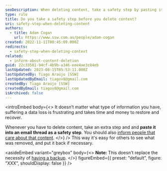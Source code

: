 ```yaml
---
seoDescription: When deleting content, take a safety step by pasting it into an email thread and inform others to ensure easy recovery.
type: rule
title: Do you take a safety step before you delete content?
uri: safety-step-when-deleting-content
authors:
  - title: Adam Cogan
    url: https://www.ssw.com.au/people/adam-cogan
created: 2022-11-11T00:45:09.000Z
redirects:
  - safety-step-when-deleting-context
related:
  - inform-about-content-deletion
guid: 22c33581-94cf-4b9b-a346-eee4ae3c84eb
lastUpdated: 2023-08-15T05:53:11.000Z
lastUpdatedBy: Tiago Araújo [SSW]
lastUpdatedByEmail: tiagov8@gmail.com
createdBy: Tiago Araújo [SSW]
createdByEmail: tiagov8@gmail.com
isArchived: false
---
```


<introEmbed
  body={<>
It doesn’t matter what type of information you have, suffering a data loss is frustrating and takes time and money to restore and recover.

Whenever you have to delete content, take an extra step and and **paste it into an email thread as a safety step**. You should also [inform people that care about that content](/inform-about-content-deletion).
  </>}
/>
This way it's easy for others to see what was removed, and put it back if necessary.

<asideEmbed
  variant="greybox"
  body={<>
    **Note:** This doesn't replace the necessity of [having a backup](/rules-to-better-backups).
  </>}
  figureEmbed={{
    preset: "default",
    figure: "XXX",
    shouldDisplay: false
  }}
/>
